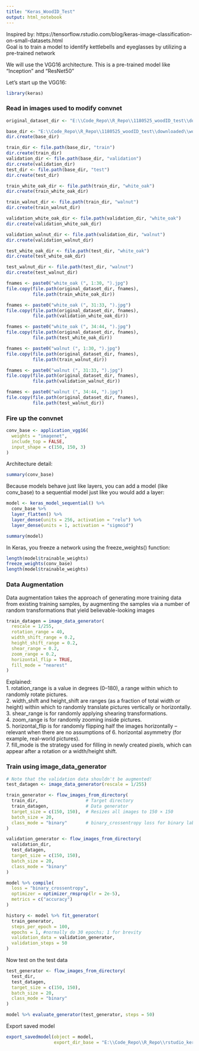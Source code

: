 ```yaml
---
title: "Keras_WoodID_Test"
output: html_notebook
---
```


Inspired by:  https://tensorflow.rstudio.com/blog/keras-image-classification-on-small-datasets.html    
Goal is to train a model to identify kettlebells and eyeglasses by utilizing a pre-trained network
 
 
We will use the VGG16 architecture. This is a pre-trained model like "Inception" and "ResNet50"

Let's start up the VGG16:
```r
library(keras)
```



### Read in images used to modify convnet
```r
original_dataset_dir <- "E:\\Code_Repo\\R_Repo\\1180525_woodID_test\\downloaded\\original_data"
```

```r
base_dir <- "E:\\Code_Repo\\R_Repo\\1180525_woodID_test\\downloaded\\wood_small"
dir.create(base_dir)
```

```r
train_dir <- file.path(base_dir, "train")
dir.create(train_dir)
validation_dir <- file.path(base_dir, "validation")
dir.create(validation_dir)
test_dir <- file.path(base_dir, "test")
dir.create(test_dir)
```

```r
train_white_oak_dir <- file.path(train_dir, "white_oak")
dir.create(train_white_oak_dir)

train_walnut_dir <- file.path(train_dir, "walnut")
dir.create(train_walnut_dir)
```

```r
validation_white_oak_dir <- file.path(validation_dir, "white_oak")
dir.create(validation_white_oak_dir)

validation_walnut_dir <- file.path(validation_dir, "walnut")
dir.create(validation_walnut_dir)

test_white_oak_dir <- file.path(test_dir, "white_oak")
dir.create(test_white_oak_dir)

test_walnut_dir <- file.path(test_dir, "walnut")
dir.create(test_walnut_dir)
```

```r
fnames <- paste0("white_oak (", 1:30, ").jpg")
file.copy(file.path(original_dataset_dir, fnames), 
          file.path(train_white_oak_dir)) 

fnames <- paste0("white_oak (", 31:33, ").jpg")
file.copy(file.path(original_dataset_dir, fnames), 
          file.path(validation_white_oak_dir))

fnames <- paste0("white_oak (", 34:44, ").jpg")
file.copy(file.path(original_dataset_dir, fnames),
          file.path(test_white_oak_dir))

fnames <- paste0("walnut (", 1:30, ").jpg")
file.copy(file.path(original_dataset_dir, fnames),
          file.path(train_walnut_dir))

fnames <- paste0("walnut (", 31:33, ").jpg")
file.copy(file.path(original_dataset_dir, fnames),
          file.path(validation_walnut_dir)) 

fnames <- paste0("walnut (", 34:44, ").jpg")
file.copy(file.path(original_dataset_dir, fnames),
          file.path(test_walnut_dir))
```




### Fire up the convnet
```r

conv_base <- application_vgg16(
  weights = "imagenet",
  include_top = FALSE,
  input_shape = c(150, 150, 3)
)
```

Architecture detail:
```r
summary(conv_base)
```

Because models behave just like layers, you can add a model (like conv_base) to a sequential model just like you would add a layer:
```r
model <- keras_model_sequential() %>% 
  conv_base %>% 
  layer_flatten() %>% 
  layer_dense(units = 256, activation = "relu") %>% 
  layer_dense(units = 1, activation = "sigmoid")
```

```r
summary(model)
```
 
In Keras, you freeze a network using the freeze_weights() function:
```r
length(model$trainable_weights)
freeze_weights(conv_base)
length(model$trainable_weights)
```
 
### Data Augmentation
 
Data augmentation takes the approach of generating more training data from existing training samples, by augmenting   the samples via a number of random transformations that yield believable-looking images

```r
train_datagen = image_data_generator(
  rescale = 1/255,
  rotation_range = 40,
  width_shift_range = 0.2,
  height_shift_range = 0.2,
  shear_range = 0.2,
  zoom_range = 0.2,
  horizontal_flip = TRUE,
  fill_mode = "nearest"
)
```

Explained:   
1. rotation_range is a value in degrees (0–180), a range within which to randomly rotate pictures.   
2. width_shift and height_shift are ranges (as a fraction of total width or height) within which to randomly translate pictures vertically or horizontally.   
3. shear_range is for randomly applying shearing transformations.   
4. zoom_range is for randomly zooming inside pictures.   
5. horizontal_flip is for randomly flipping half the images horizontally – relevant when there are no assumptions of 
6. horizontal asymmetry (for example, real-world pictures).   
7. fill_mode is the strategy used for filling in newly created pixels, which can appear after a rotation or a width/height shift.

### Train using image_data_generator
```r
# Note that the validation data shouldn't be augmented!
test_datagen <- image_data_generator(rescale = 1/255)  

train_generator <- flow_images_from_directory(
  train_dir,                  # Target directory  
  train_datagen,              # Data generator
  target_size = c(150, 150),  # Resizes all images to 150 × 150
  batch_size = 20,
  class_mode = "binary"       # binary_crossentropy loss for binary labels
)

validation_generator <- flow_images_from_directory(
  validation_dir,
  test_datagen,
  target_size = c(150, 150),
  batch_size = 20,
  class_mode = "binary"
)

model %>% compile(
  loss = "binary_crossentropy",
  optimizer = optimizer_rmsprop(lr = 2e-5),
  metrics = c("accuracy")
)

history <- model %>% fit_generator(
  train_generator,
  steps_per_epoch = 100,
  epochs = 1, #normally do 30 epochs; 1 for brevity
  validation_data = validation_generator,
  validation_steps = 50
)
```

Now test on the test data
```r
test_generator <- flow_images_from_directory(
  test_dir,
  test_datagen,
  target_size = c(150, 150),
  batch_size = 20,
  class_mode = "binary"
)
```

```r
model %>% evaluate_generator(test_generator, steps = 50)
```

Export saved model
```r
export_savedmodel(object = model,
                  export_dir_base = "E:\\Code_Repo\\R_Repo\\rstudio_keras_kettlebell_cv")
```



